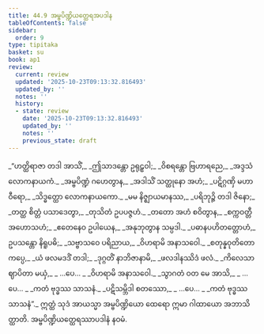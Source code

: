 ```yaml
---
title: 44.9 အမ္ဗပိဏ္ဍိယတ္ထေရအပဒါန
tableOfContents: false
sidebar:
  order: 9
type: tipitaka
basket: su
book: ap1
review:
  current: review
  updated: '2025-10-23T09:13:32.816493'
  updated_by: ''
  notes: ''
  history:
  - state: review
    date: '2025-10-23T09:13:32.816493'
    updated_by: ''
    notes: ''
    previous_state: draft
---
```



<ReviewStatus review={frontmatter.review} showDetails={true} />

<HypothesisAnnotation frontmatter={frontmatter} />

<DynamicBreadcrumb />

<Division number="72" book="ap1" e="ch" v="20" p="435">

<Paragraph number="5751" type="verses" book="ap1">
_“ဟတ္ထိရာဇာ တဒါ အာသိံ,_  
_ဤသာဒန္တော ဥရုဠှဝါ;_  
_ဝိစရန္တော ဗြဟာရညေ,_  
_အဒ္ဒသံ လောကနာယကံ._  

</Paragraph>

</Division>
<Division number="73" book="ap1" e="ch" v="20" p="435">

<Paragraph number="5752" type="verses" book="ap1">
_အမ္ဗပိဏ္ဍံ ဂဟေတွာန,_  
_အဒါသိံ သတ္ထုနော အဟံ;_  
_ပဋိဂ္ဂဏှိ မဟာဝီရော,_  
_သိဒ္ဓတ္ထော လောကနာယကော._  

</Paragraph>

</Division>
<Division number="74" book="ap1" e="ch" v="20" p="435">

<Paragraph number="5753" type="verses" book="ap1">
_မမ နိဇ္ဈာယမာနဿ,_  
_ပရိဘုဉ္ဇိ တဒါ ဇိနော;_  
_တတ္ထ စိတ္တံ ပသာဒေတွာ,_  
_တုသိတံ ဥပပဇ္ဇဟံ._  

</Paragraph>

</Division>
<Division number="75" book="ap1" e="ch" v="20" p="435">

<Paragraph number="5754" type="verses" book="ap1">
_တတော အဟံ စဝိတွာန,_  
_စက္ကဝတ္တီ အဟောသဟံ;_  
_ဧတေနေဝ ဥပါယေန,_  
_အနုဘုတွာန သမ္ပဒါ._  

</Paragraph>

</Division>
<Division number="76" book="ap1" e="ch" v="20" p="435">

<Paragraph number="5755" type="verses" book="ap1">
_ပဓာနပဟိတတ္တောဟံ,_  
ဥပသန္တော နိရူပဓိ;_  
_သဗ္ဗာသဝေ ပရိညာယ,_  
_ဝိဟရာမိ အနာသဝေါ._  

</Paragraph>

</Division>
<Division number="77" book="ap1" e="ch" v="20" p="435">

<Paragraph number="5756" type="verses" book="ap1">
_စတုန္နဝုတိတော ကပ္ပေ,_  
_ယံ ဖလမဒဒိံ တဒါ;_  
_ဒုဂ္ဂတိံ နာဘိဇာနာမိ,_  
_ဖလဒါနဿိဒံ ဖလံ._  

</Paragraph>

</Division>
<Division number="78" book="ap1" e="ch" v="20" p="435">

<Paragraph number="5757" type="verses" book="ap1">
_ကိလေသာ ဈာပိတာ မယှံ,_  
_ …ပေ… _  
_ဝိဟရာမိ အနာသဝေါ._  

</Paragraph>

</Division>
<Division number="79" book="ap1" e="ch" v="20" p="435">

<Paragraph number="5758" type="verses" book="ap1">
_သွာဂတံ ဝတ မေ အာသိ,_  
_ …ပေ… _  
_ကတံ ဗုဒ္ဓဿ သာသနံ._  

</Paragraph>

</Division>
<Division number="80" book="ap1" e="ch" v="20" p="435">

<Paragraph number="5759" type="verses" book="ap1">
_ပဋိသမ္ဘိဒါ စတဿော,_  
_ …ပေ… _  
_ကတံ ဗုဒ္ဓဿ သာသနံ”._  

</Paragraph>

<Paragraph number="5760" book="ap1">
ဣတ္ထံ သုဒံ အာယသ္မာ အမ္ဗပိဏ္ဍိယော ထေရော ဣမာ ဂါထာယော အဘာသိတ္ထာတိ.

</Paragraph>
</Division>

<Paragraph number="5761" type="center" book="ap1">
အမ္ဗပိဏ္ဍိယတ္ထေရဿာပဒါနံ နဝမံ.
</Paragraph>
